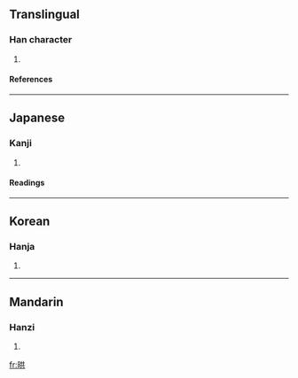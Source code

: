 ==Translingual==
===Han character===
{{Han char|rn=72|rad=日|as=06|sn=10|four=|canj=日廿金 (ATC), X日廿金 (XATC)}}
# {{defn|Han|sort=日06}}
====References====
{{Han ref|kx=0495.140|dkj=13913|dj=0860.190|hdz=21506.020|uh=664E|ud=26190}}
----
==Japanese==
===Kanji===
{{ja-kanji|grade=|rs=日06}}
# {{defn|Japanese}} 
====Readings====
{{ja-readings|on=[[こう]] (kō), [[く]] (ku)|kun=[[あけかかる]] (akekakaru)}}
----
==Korean==
===Hanja===
{{ko-hanja|hangeul=홍|eumhun=|rv=hong|mr=hong|y=hong}}
# {{defn|Korean}}
----
==Mandarin==
===Hanzi===
{{cmn-hanzi|pin=[[hǒng]] ([[hong3]])|wg=hung<sup>3</sup>}}
# {{defn|Mandarin}}

[[fr:晎]]